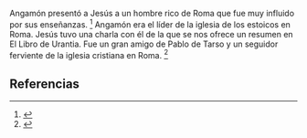 Angamón presentó a Jesús a un hombre rico de Roma que fue muy influido por sus enseñanzas. <ref name="n0">{{lib|LU|132|5|1}}</ref> Angamón era el líder de la iglesia de los estoicos en Roma. Jesús tuvo una charla con él de la que se nos ofrece un resumen en El Libro de Urantia. Fue un gran amigo de Pablo de Tarso y un seguidor ferviente de la iglesia cristiana en Roma. <ref name="n1">{{lib|LU|132|1}}</ref> 

== Referencias ==

<references/>
